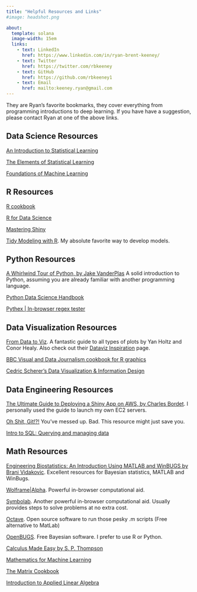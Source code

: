 ```yaml
---
title: "Helpful Resources and Links"
#image: headshot.png

about:
  template: solana
  image-width: 15em
  links:
    - text: LinkedIn
      href: https://www.linkedin.com/in/ryan-brent-keeney/
    - text: Twitter
      href: https://twitter.com/rbkeeney
    - text: GitHub
      href: https://github.com/rbkeeney1
    - text: Email
      href: mailto:keeney.ryan@gmail.com
---
```


::: {#hero-heading}
They are Ryan's favorite bookmarks, they cover everything from programming introductions to deep learning. If you have have a suggestion, please contact Ryan at one of the above links.
:::

## Data Science Resources

[An Introduction to Statistical Learning](https://www.statlearning.com/)

[The Elements of Statistical Learning](https://hastie.su.domains/Papers/ESLII.pdf)

[Foundations of Machine Learning](https://cs.nyu.edu/~mohri/mlbook/)

## R Resources

[R cookbook](http://www.cookbook-r.com/)

[R for Data Science](https://r4ds.had.co.nz/)

[Mastering Shiny](https://mastering-shiny.org/index.html)

[Tidy Modeling with R](https://www.tmwr.org/). My absolute favorite way to develop models.

## Python Resources

[A Whirlwind Tour of Python, by Jake VanderPlas](https://jakevdp.github.io/WhirlwindTourOfPython/) A solid introduction to Python, assuming you are already familiar with another programming language.

[Python Data Science Handbook](https://jakevdp.github.io/PythonDataScienceHandbook/)

[Pythex \| In-browser regex tester](https://pythex.org/)

## Data Visualization Resources

[From Data to Viz](https://www.data-to-viz.com/). A fantastic guide to all types of plots by Yan Holtz and Conor Healy. Also check out their [Dataviz Inspiration](https://www.dataviz-inspiration.com/) page.

[BBC Visual and Data Journalism cookbook for R graphics](https://bbc.github.io/rcookbook/#how_to_create_bbc_style_graphics)

[Cedric Scherer's Data Visualization & Information Design](https://cedricscherer.netlify.app/top/dataviz/)

## Data Engineering Resources

[The Ultimate Guide to Deploying a Shiny App on AWS, by Charles Bordet](https://www.charlesbordet.com/en/guide-shiny-aws/#). I personally used the guide to launch my own EC2 servers.

[Oh Shit, Git!?!](https://ohshitgit.com/) You've messed up. Bad. This resource might just save you.

[Intro to SQL: Querying and managing data](https://www.khanacademy.org/computing/computer-programming/sql)

## Math Resources

[Engineering Biostatistics: An Introduction Using MATLAB and WinBUGS by Brani Vidakovic](https://statbook.gatech.edu/statb4.pdf). Excellent resources for Bayesian statistics, MATLAB and WinBugs.

[Wolframe\|Alpha](https://www.wolframalpha.com/). Powerful in-browser computational aid.

[Symbolab](https://www.symbolab.com/). Another powerful in-browser computational aid. Usually provides steps to solve problems at no extra cost.

[Octave](https://octave-online.net/). Open source software to run those pesky .m scripts (Free alternative to MatLab)

[OpenBUGS](https://www.mrc-bsu.cam.ac.uk/software/bugs/openbugs/). Free Bayesian software. I prefer to use R or Python.

[Calculus Made Easy by S. P. Thompson](https://calculusmadeeasy.org/)

[Mathematics for Machine Learning](https://mml-book.github.io/book/mml-book.pdf)

[The Matrix Cookbook](The%20Matrix%20Cookbook)

[Introduction to Applied Linear Algebra](https://web.stanford.edu/~boyd/vmls/vmls.pdf)
